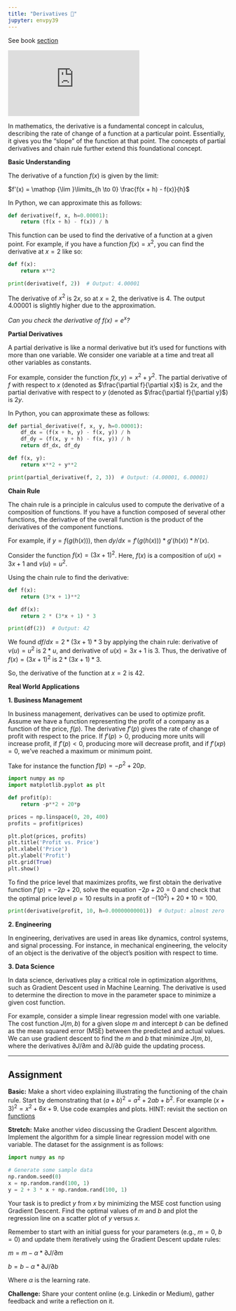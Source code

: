 ```yaml
---
title: "Derivatives 🤔"
jupyter: envpy39
---
```


See book [section](https://learning.oreilly.com/library/view/essential-math-for/9781098102920/ch01.html#idm45252826120304){target="_blank"}

```{=html}
<div class="ratio ratio-16x9 m-5 w-75">
<iframe src="https://www.youtube.com/embed/9vKqVkMQHKk" title="YouTube video player" frameborder="0" allow="accelerometer; autoplay; clipboard-write; encrypted-media; gyroscope; picture-in-picture; web-share" allowfullscreen></iframe>

</iframe>
</div>
```
In mathematics, the derivative is a fundamental concept in calculus, describing the rate of change of a function at a particular point. Essentially, it gives you the "slope" of the function at that point. The concepts of partial derivatives and chain rule further extend this foundational concept.

**Basic Understanding**

The derivative of a function $f(x)$ is given by the limit:

$f'(x) = \mathop {\lim }\limits_{h \to 0} \frac{f(x + h) - f(x)}{h}$

In Python, we can approximate this as follows:

```python
def derivative(f, x, h=0.00001):
    return (f(x + h) - f(x)) / h
```

This function can be used to find the derivative of a function at a given point. For example, if you have a function $f(x) = x^2$, you can find the derivative at $x=2$ like so:

```python
def f(x):
    return x**2

print(derivative(f, 2))  # Output: 4.00001
```

The derivative of $x^2$ is $2x$, so at $x=2$, the derivative is $4$. The output $4.00001$ is slightly higher due to the approximation.

*Can you check the derivative of $f(x) = e^x$?*

**Partial Derivatives**

A partial derivative is like a normal derivative but it's used for functions with more than one variable. We consider one variable at a time and treat all other variables as constants.

For example, consider the function $f(x, y) = x^2 + y^2$. The partial derivative of $f$ with respect to $x$ (denoted as $\frac{\partial f}{\partial x}$) is $2x$, and the partial derivative with respect to $y$ (denoted as $\frac{\partial f}{\partial y}$) is $2y$.

In Python, you can approximate these as follows:

```python
def partial_derivative(f, x, y, h=0.00001):
    df_dx = (f(x + h, y) - f(x, y)) / h
    df_dy = (f(x, y + h) - f(x, y)) / h
    return df_dx, df_dy

def f(x, y):
    return x**2 + y**2

print(partial_derivative(f, 2, 3))  # Output: (4.00001, 6.00001)
```

**Chain Rule**

The chain rule is a principle in calculus used to compute the derivative of a composition of functions. If you have a function composed of several other functions, the derivative of the overall function is the product of the derivatives of the component functions.

For example, if $y = f(g(h(x)))$, then $dy/dx = f'(g(h(x))) * g'(h(x)) * h'(x)$.

Consider the function $f(x) = (3x + 1)^2$. Here, $f(x)$ is a composition of $u(x) = 3x + 1$ and $v(u) = u^2$.

Using the chain rule to find the derivative:

```python
def f(x):
    return (3*x + 1)**2

def df(x):
    return 2 * (3*x + 1) * 3

print(df(2))  # Output: 42
```

We found $df/dx = 2*(3x+1)*3$ by applying the chain rule: derivative of $v(u) = u^2$ is $2*u$, and derivative of $u(x) = 3x + 1$ is $3$. Thus, the derivative of $f(x) = (3x + 1)^2$ is $2*(3x+1)*3$.

So, the derivative of the function at $x=2$ is $42$.

**Real World Applications**

**1. Business Management**

In business management, derivatives can be used to optimize profit. Assume we have a function representing the profit of a company as a function of the price, $f(p)$. The derivative $f'(p)$ gives the rate of change of profit with respect to the price. If $f'(p) > 0$, producing more units will increase profit, if $f'(p) < 0$, producing more will decrease profit, and if $f'(xp) = 0$, we've reached a maximum or minimum point.

Take for instance the function $f(p) = -p^2 + 20p$.

```python
import numpy as np
import matplotlib.pyplot as plt

def profit(p):
    return -p**2 + 20*p

prices = np.linspace(0, 20, 400)
profits = profit(prices)

plt.plot(prices, profits)
plt.title('Profit vs. Price')
plt.xlabel('Price')
plt.ylabel('Profit')
plt.grid(True)
plt.show()
```

To find the price level that maximizes profits, we first obtain the derivative function $f'(p) = -2p + 20$, solve the equation $-2p + 20 = 0$ and check that the optimal price level $p = 10$ results in a profit of $-(10^2) + 20 * 10 =  100$.

```python
print(derivative(profit, 10, h=0.00000000001))  # Output: almost zero
```

**2. Engineering**

In engineering, derivatives are used in areas like dynamics, control systems, and signal processing. For instance, in mechanical engineering, the velocity of an object is the derivative of the object's position with respect to time.

**3. Data Science**

In data science, derivatives play a critical role in optimization algorithms, such as Gradient Descent used in Machine Learning. The derivative is used to determine the direction to move in the parameter space to minimize a given cost function.

For example, consider a simple linear regression model with one variable. The cost function $J(m, b)$ for a given slope $m$ and intercept $b$ can be defined as the mean squared error (MSE) between the predicted and actual values. We can use gradient descent to find the $m$ and $b$ that minimize $J(m, b)$, where the derivatives $∂J/∂m$ and $∂J/∂b$ guide the updating process.

------------------------------------------------------------------------

## Assignment {.unnumbered}

**Basic:** Make a short video explaining illustrating the functioning of the chain rule. Start by demonstrating that $(a + b)^2 = a^2 + 2ab + b^2$. For example $(x + 3)^2 = x^2 + 6x + 9$. Use code examples and plots. HINT: revisit the section on [functions](functions.html){target="_blank"}

**Stretch:** Make another video discussing the Gradient Descent algorithm. Implement the algorithm for a simple linear regression model with one variable. The dataset for the assignment is as follows:

```python
import numpy as np

# Generate some sample data
np.random.seed(0)
x = np.random.rand(100, 1)
y = 2 + 3 * x + np.random.rand(100, 1)
```

Your task is to predict $y$ from $x$ by minimizing the MSE cost function using Gradient Descent. Find the optimal values of $m$ and $b$ and plot the regression line on a scatter plot of $y$ versus $x$.

Remember to start with an initial guess for your parameters (e.g., $m = 0, \ b = 0$) and update them iteratively using the Gradient Descent update rules:

$m = m - α * ∂J/∂m$

$b = b - α * ∂J/∂b$

Where $α$ is the learning rate.

**Challenge:** Share your content online (e.g. Linkedin or Medium), gather feedback and write a reflection on it.
